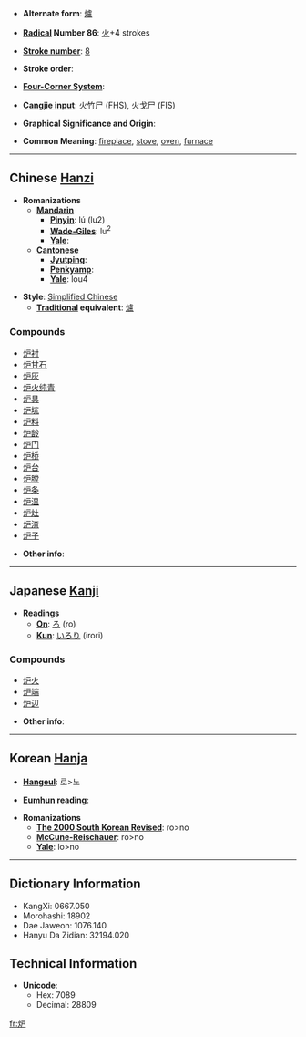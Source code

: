 * '''Alternate form''': [[爐]]

* '''[[Wiktionary:Chinese radical index| Radical]] Number 86''': [[Wiktionary:Chinese radical index 火|火]]+4 strokes

* '''[[Wiktionary:Chinese total strokes index|Stroke number]]''': [[Wiktionary:Chinese total strokes index 8|8]]

* '''Stroke order''': 

* '''[[Wiktionary:Chinese four corner index|Four-Corner System]]''': 

* '''[[Wiktionary:Chinese Cangjie index|Cangjie input]]''': 火竹尸 (FHS), 火戈尸 (FIS)

* '''Graphical Significance and Origin''': 

* '''Common Meaning''': [[fireplace]], [[stove]], [[oven]], [[furnace]]

----

== Chinese [[Hanzi]] ==

* '''Romanizations'''
** '''[[Mandarin]]'''
*** '''[[Pinyin]]''': lú (lu2)
*** '''[[Wade-Giles]]''': lu<sup>2</sup>
*** '''[[Yale]]''': 
** '''[[Cantonese]]'''
*** '''[[Jyutping]]''':
*** '''[[Penkyamp]]''': 
*** '''[[Yale]]''': lou4

* '''Style''': [[Simplified Chinese]] 
** '''[[Traditional Chinese|Traditional]] equivalent''': [[爐]]

===Compounds===
*[[炉衬]]
*[[炉甘石]]
*[[炉灰]]
*[[炉火纯青]]
*[[炉具]]
*[[炉坑]]
*[[炉料]]
*[[炉龄]]
*[[炉门]]
*[[炉桥]]
*[[炉台]]
*[[炉膛]]
*[[炉条]]
*[[炉温]]
*[[炉灶]]
*[[炉渣]]
*[[炉子]]

* '''Other info''': 

----

== Japanese [[Kanji]] ==

* '''Readings'''
** '''[[On]]''': [[ろ]] (ro)
** '''[[Kun]]''': [[いろり]] (irori)

===Compounds===
*[[炉火]]
*[[炉端]]
*[[炉辺]]

* '''Other info''':  

----

== Korean [[Hanja]] ==

* '''[[Hangeul]]''': 로>노

* '''[[Eumhun]] reading''': 

* '''Romanizations'''
** '''[[The 2000 South Korean Revised Romanization|The 2000 South Korean Revised]]''': ro>no
** '''[[McCune-Reischauer]]''': ro>no
** '''[[Yale]]''': lo>no

----

== Dictionary Information ==

* KangXi: 0667.050
* Morohashi: 18902
* Dae Jaweon: 1076.140
* Hanyu Da Zidian: 32194.020

== Technical Information ==

* '''Unicode''':
** Hex: 7089
** Decimal: 28809

[[fr:炉]]
